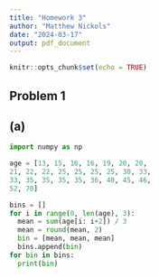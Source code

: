 ```yaml
---
title: "Homework 3"
author: "Matthew Nickols"
date: "2024-03-17"
output: pdf_document
---
```


```r
knitr::opts_chunk$set(echo = TRUE)


```

## Problem 1
## (a)
```python
import numpy as np

age = [13, 15, 16, 16, 19, 20, 20, 
21, 22, 22, 25, 25, 25, 25, 30, 33, 
33, 35, 35, 35, 35, 36, 40, 45, 46, 
52, 70]

bins = []
for i in range(0, len(age), 3):
  mean = sum(age[i: i+2]) / 3
  mean = round(mean, 2)
  bin = [mean, mean, mean]
  bins.append(bin)
for bin in bins:
  print(bin)
```

